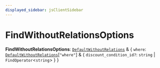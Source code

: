 ```yaml
---
displayed_sidebar: jsClientSidebar
---
```



# FindWithoutRelationsOptions

 **FindWithoutRelationsOptions**: [`DefaultWithoutRelations`](internal.DefaultWithoutRelations.mdx) & { `where`: [`DefaultWithoutRelations`](internal.DefaultWithoutRelations.mdx)[``"where"``] & { `discount_condition_id?`: `string` \| `FindOperator`<`string`\>  }  }
